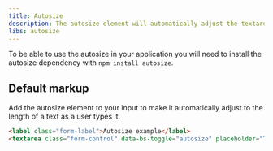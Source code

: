 ```yaml
---
title: Autosize
description: The autosize element will automatically adjust the textarea height and make it easier for users to follow as they type.
libs: autosize
---
```


To be able to use the autosize in your application you will need to install the autosize dependency with `npm install autosize`.

## Default markup

Add the autosize element to your input to make it automatically adjust to the length of a text as a user types it.

```html example centered columns={1} scrollable
<label class="form-label">Autosize example</label>
<textarea class="form-control" data-bs-toggle="autosize" placeholder="Type something…"></textarea>
```
